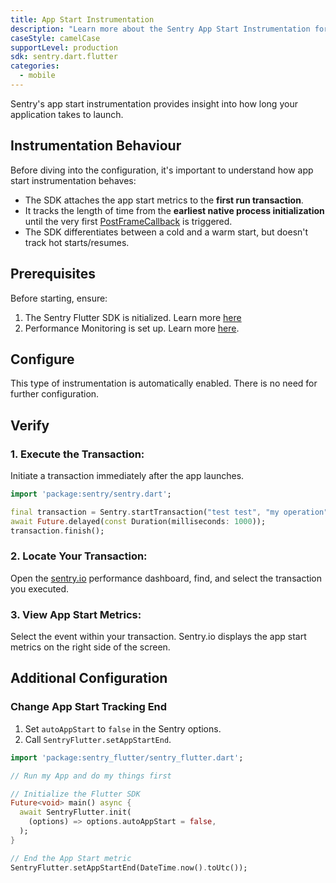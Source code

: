 ```yaml
---
title: App Start Instrumentation
description: "Learn more about the Sentry App Start Instrumentation for the Flutter SDK."
caseStyle: camelCase
supportLevel: production
sdk: sentry.dart.flutter
categories:
  - mobile
---
```


Sentry's app start instrumentation provides insight into how long your application takes to launch.


## Instrumentation Behaviour

Before diving into the configuration, it's important to understand how app start instrumentation behaves:

- The SDK attaches the app start metrics to the **first run transaction**.
- It tracks the length of time from the **earliest native process initialization** until the very first [PostFrameCallback](https://api.flutter.dev/flutter/scheduler/SchedulerBinding/addPostFrameCallback.html) is triggered.
- The SDK differentiates between a cold and a warm start, but doesn't track hot starts/resumes.

## Prerequisites

Before starting, ensure:

1. The Sentry Flutter SDK is nitialized. Learn more [here](/platforms/flutter/#configure)
2. Performance Monitoring is set up. Learn more [here](/platforms/flutter/performance/).

## Configure

This type of instrumentation is automatically enabled. There is no need for further configuration.

## Verify

### 1. Execute the Transaction:

Initiate a transaction immediately after the app launches.

```dart
import 'package:sentry/sentry.dart';

final transaction = Sentry.startTransaction("test test", "my operation");
await Future.delayed(const Duration(milliseconds: 1000));
transaction.finish();
```

### 2. Locate Your Transaction:

Open the [sentry.io](https://sentry.io/) performance dashboard, find, and select the transaction you executed.

### 3. View App Start Metrics:

Select the event within your transaction. Sentry.io displays the app start metrics on the right side of the screen.

## Additional Configuration

### Change App Start Tracking End

1. Set `autoAppStart` to `false` in the Sentry options.
2. Call `SentryFlutter.setAppStartEnd`.

```dart
import 'package:sentry_flutter/sentry_flutter.dart';

// Run my App and do my things first

// Initialize the Flutter SDK
Future<void> main() async {
  await SentryFlutter.init(
    (options) => options.autoAppStart = false,
  );
}

// End the App Start metric
SentryFlutter.setAppStartEnd(DateTime.now().toUtc());
```
